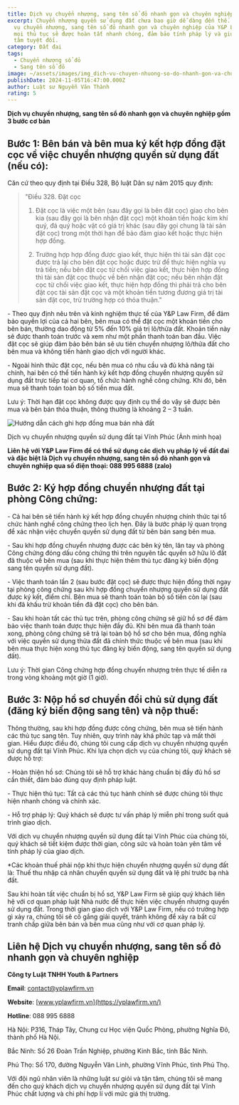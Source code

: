 ```yaml
---
title: Dịch vụ chuyển nhượng, sang tên sổ đỏ nhanh gọn và chuyên nghiệp
excerpt: Chuyển nhượng quyền sử dụng đất chưa bao giờ dễ dàng đến thế. Với dịch
  vụ chuyển nhượng, sang tên sổ đỏ nhanh gọn và chuyên nghiệp của Y&P Law Firm,
  mọi thủ tục sẽ được hoàn tất nhanh chóng, đảm bảo tính pháp lý và giúp bạn an
  tâm tuyệt đối.
category: Đất đai
tags:
  - Chuyển nhượng sổ đỏ
  - Sang tên sổ đỏ
image: ~/assets/images/img_dich-vu-chuyen-nhuong-so-do-nhanh-gon-va-chuyen-nghiep.jpg
publishDate: 2024-11-05T16:47:00.000Z
author: Luật sư Nguyễn Văn Thành
rating: 5
---
```

**Dịch vụ chuyển nhượng, sang tên sổ đỏ nhanh gọn và chuyên nghiệp gồm 3 bước cơ bản**

## **Bước 1**: Bên bán và bên mua ký kết hợp đồng đặt cọc về việc chuyển nhượng quyền sử dụng đất (nếu có):

Căn cứ theo quy định tại Điều 328, Bộ luật Dân sự năm 2015 quy định:

> "Điều 328. Đặt cọc
>
> 1. Đặt cọc là việc một bên (sau đây gọi là bên đặt cọc) giao cho bên kia (sau đây gọi là bên nhận đặt cọc) một khoản tiền hoặc kim khí quý, đá quý hoặc vật có giá trị khác (sau đây gọi chung là tài sản đặt cọc) trong một thời hạn để bảo đảm giao kết hoặc thực hiện hợp đồng.
>
> 2. Trường hợp hợp đồng được giao kết, thực hiện thì tài sản đặt cọc được trả lại cho bên đặt cọc hoặc được trừ để thực hiện nghĩa vụ trả tiền; nếu bên đặt cọc từ chối việc giao kết, thực hiện hợp đồng thì tài sản đặt cọc thuộc về bên nhận đặt cọc; nếu bên nhận đặt cọc từ chối việc giao kết, thực hiện hợp đồng thì phải trả cho bên đặt cọc tài sản đặt cọc và một khoản tiền tương đương giá trị tài sản đặt cọc, trừ trường hợp có thỏa thuận."

\- Theo quy định nêu trên và kinh nghiệm thực tế của Y&P Law Firm, để đảm bảo quyền lợi của cả hai bên, bên mua có thể đặt cọc một khoản tiền cho bên bán, thường dao động từ 5% đến 10% giá trị lô/thửa đất. Khoản tiền này sẽ được thanh toán trước và xem như một phần thanh toán ban đầu. Việc đặt cọc sẽ giúp đảm bảo bên bán sẽ ưu tiên chuyển nhượng lô/thửa đất cho bên mua và không tiến hành giao dịch với người khác.

\- Ngoài hình thức đặt cọc, nếu bên mua có nhu cầu và đủ khả năng tài chính, hai bên có thể tiến hành ký kết hợp đồng chuyển nhượng quyền sử dụng đất trực tiếp tại cơ quan, tổ chức hành nghề công chứng. Khi đó, bên mua sẽ thanh toán toàn bộ số tiền mua đất.

Lưu ý: Thời hạn đặt cọc không được quy định cụ thể do vậy sẽ được bên mua và bên bán thỏa thuận, thông thường là khoảng 2 – 3 tuần.

![Hướng dẫn cách ghi hợp đồng mua bán nhà đất](~/assets/images/hop-thuc-hoa-nha-dat-1.jpg "Hướng dẫn cách ghi hợp đồng mua bán nhà đất")

Dịch vụ chuyển nhượng quyền sử dụng đất tại Vĩnh Phúc (Ảnh minh họa)

**Liên hệ với Y&P Law Firm để có thể sử dụng các dịch vụ pháp lý về đất đai và đặc biệt là Dịch vụ chuyển nhượng, sang tên sổ đỏ nhanh gọn và chuyên nghiệp qua số điện thoại: 088 995 6888 (zalo)**

## **Bước 2**: Ký hợp đồng chuyển nhượng đất tại phòng Công chứng:

\- Cả hai bên sẽ tiến hành ký kết hợp đồng chuyển nhượng chính thức tại tổ chức hành nghề công chứng theo lịch hẹn. Đây là bước pháp lý quan trọng để xác nhận việc chuyển quyền sử dụng đất từ bên bán sang bên mua.

\- Sau khi hợp đồng chuyển nhượng được các bên ký tên, lăn tay và phòng Công chứng đóng dấu công chứng thì trên nguyên tắc quyền sở hữu lô đất đã thuộc về bên mua (sau khi thực hiện thêm thủ tục đăng ký biến động sang tên quyền sử dụng đất).

\- Việc thanh toán lần 2 (sau bước đặt cọc) sẽ được thực hiện đồng thời ngay tại phòng công chứng sau khi hợp đồng chuyển nhượng quyền sử dụng đất được ký kết, điểm chỉ. Bên mua sẽ thanh toán toàn bộ số tiền còn lại (sau khi đã khấu trừ khoản tiền đã đặt cọc) cho bên bán.

\- Sau khi hoàn tất các thủ tục trên, phòng công chứng sẽ giữ hồ sơ để đảm bảo việc thanh toán được thực hiện đầy đủ. Khi bên mua đã thanh toán xong, phòng công chứng sẽ trả lại toàn bộ hồ sơ cho bên mua, đồng nghĩa với việc quyền sử dụng thửa đất đã chính thức thuộc về bên mua (sau khi bên mua thực hiện xong thủ tục đăng ký biến động, sang tên quyền sử dụng đất).

Lưu ý: Thời gian Công chứng hợp đồng chuyển nhượng trên thực tế diễn ra trong vòng khoảng một giờ (1 giờ).

## Bước 3: Nộp hồ sơ chuyển đổi chủ sử dụng đất (đăng ký biến động sang tên) và nộp thuế:

Thông thường, sau khi hợp đồng được công chứng, bên mua sẽ tiến hành các thủ tục sang tên. Tuy nhiên, quy trình này khá phức tạp và mất thời gian. Hiểu được điều đó, chúng tôi cung cấp dịch vụ chuyển nhượng quyền sử dụng đất tại Vĩnh Phúc. Khi lựa chọn dịch vụ của chúng tôi, quý khách sẽ được hỗ trợ:

\- Hoàn thiện hồ sơ: Chúng tôi sẽ hỗ trợ khác hàng chuẩn bị đầy đủ hồ sơ cần thiết, đảm bảo đúng quy định pháp luật.

\- Thực hiện thủ tục: Tất cả các thủ tục hành chính sẽ được chúng tôi thực hiện nhanh chóng và chính xác.

\- Hỗ trợ pháp lý: Quý khách sẽ được tư vấn pháp lý miễn phí trong suốt quá trình giao dịch.

Với dịch vụ chuyển nhượng quyền sử dụng đất tại Vĩnh Phúc của chúng tôi, quý khách sẽ tiết kiệm được thời gian, công sức và hoàn toàn yên tâm về tính pháp lý của giao dịch.

\*Các khoản thuế phải nộp khi thực hiện chuyển nhượng quyền sử dụng đất là: Thuế thu nhập cá nhân chuyển quyền sử dụng đất và lệ phí trước bạ nhà đất.

Sau khi hoàn tất việc chuẩn bị hồ sơ, Y&P Law Firm sẽ giúp quý khách liên hệ với cơ quan pháp luật Nhà nước để thực hiện việc chuyển nhượng quyền sử dụng đất. Trong thời gian giao dịch với Y&P Law Firm, nếu có trường hợp gì xảy ra, chúng tôi sẽ cố gắng giải quyết, tránh không để xảy ra bất cứ tranh chấp giữa bên bán và bên mua cũng như với cơ quan pháp lý.

## Liên hệ Dịch vụ chuyển nhượng, sang tên sổ đỏ nhanh gọn và chuyên nghiệp 

**Công ty Luật TNHH Youth & Partners**

**Email**: contact@yplawfirm.vn

**Website**: [www.yplawfirm.vn](https://yplawfirm.vn/)

**Hotline**: 088 995 6888

Hà Nội: P316, Tháp Tây, Chung cư Học viện Quốc Phòng, phường Nghĩa Đô, thành phố Hà Nội.

Bắc Ninh: Số 26 Đoàn Trần Nghiệp, phường Kinh Bắc, tỉnh Bắc Ninh.

Phú Thọ: Số 170, đường Nguyễn Văn Linh, phường Vĩnh Phúc, tỉnh Phú Thọ.

Với đội ngũ nhân viên là những luật sư giỏi và tận tâm, chúng tôi sẽ mang đến cho quý khách dịch vụ chuyển nhượng quyền sử dụng đất tại Vĩnh Phúc chất lượng và chi phí hợp lí với mức giá thị trường.
